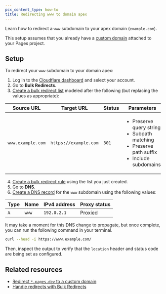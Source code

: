 ```yaml
---
pcx_content_type: how-to
title: Redirecting www to domain apex
---
```



Learn how to redirect a `www` subdomain to your apex domain (`example.com`).

This setup assumes that you already have a [custom domain](/pages/configuration/custom-domains/) attached to your Pages project.

## Setup

To redirect your `www` subdomain to your domain apex:

1. Log in to the [Cloudflare dashboard](https://dash.cloudflare.com) and select your account.
2. Go to **Bulk Redirects**.
3. [Create a bulk redirect list](/rules/url-forwarding/bulk-redirects/create-dashboard/#1-create-a-bulk-redirect-list) modeled after the following (but replacing the values as appropriate):

<Example>

| Source URL        | Target URL            | Status | Parameters                                                                                                               |
| ----------------- | --------------------- | ------ | ------------------------------------------------------------------------------------------------------------------------ |
| `www.example.com` | `https://example.com` | `301`  | <ul><li>Preserve query string</li><li>Subpath matching</li><li>Preserve path suffix</li><li>Include subdomains</li></ul> |

</Example>

4. [Create a bulk redirect rule](/rules/url-forwarding/bulk-redirects/create-dashboard/#2-create-a-bulk-redirect-rule) using the list you just created.
5. Go to **DNS**.
6. [Create a DNS record](/dns/manage-dns-records/how-to/create-dns-records/#create-dns-records) for the `www` subdomain using the following values:

<Example>

| Type | Name  | IPv4 address | Proxy status |
| ---- | ----- | ------------ | ------------ |
| `A`  | `www` | `192.0.2.1`  | Proxied      |

</Example>

It may take a moment for this DNS change to propagate, but once complete, you can run the following command in your terminal.

```sh
curl --head -i https://www.example.com/
```

Then, inspect the output to verify that the `location` header and status code are being set as configured.

## Related resources

- [Redirect `*.pages.dev` to a custom domain](/pages/how-to/redirect-to-custom-domain/)
- [Handle redirects with Bulk Redirects](/rules/url-forwarding/bulk-redirects/)
